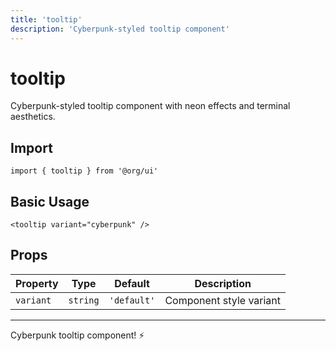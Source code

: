 ```yaml
---
title: 'tooltip'
description: 'Cyberpunk-styled tooltip component'
---
```


# tooltip

Cyberpunk-styled tooltip component with neon effects and terminal aesthetics.

## Import

```svelte
import { tooltip } from '@org/ui'
```

## Basic Usage

```svelte
<tooltip variant="cyberpunk" />
```

## Props

| Property | Type | Default | Description |
|----------|------|---------|-------------|
| `variant` | `string` | `'default'` | Component style variant |

---

Cyberpunk tooltip component! ⚡
